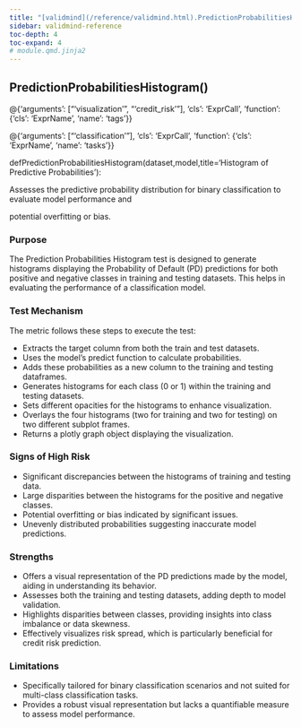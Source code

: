 ```yaml
---
title: "[validmind](/reference/validmind.html).PredictionProbabilitiesHistogram"
sidebar: validmind-reference
toc-depth: 4
toc-expand: 4
# module.qmd.jinja2
---
```


<!-- function.qmd.jinja2 -->

## PredictionProbabilitiesHistogram[()]{.muted}

<!-- signatures.jinja2 -->

::: {.signature}

<div class="decorator">@<!-- types.jinja2 - format_type --><!-- DEBUG: ExprCall --><span class="n">{'arguments': ["'visualization'", "'credit_risk'"], 'cls': 'ExprCall', 'function': {'cls': 'ExprName', 'name': 'tags'}}</span><!-- DEBUG is_mapping: True -->
<!-- DEBUG type_class: dict -->
<!-- DEBUG cls_value: ExprCall -->
<!-- DEBUG cls_type: str -->
</div><div class="decorator">@<!-- types.jinja2 - format_type --><!-- DEBUG: ExprCall --><span class="n">{'arguments': ["'classification'"], 'cls': 'ExprCall', 'function': {'cls': 'ExprName', 'name': 'tasks'}}</span><!-- DEBUG is_mapping: True -->
<!-- DEBUG type_class: dict -->
<!-- DEBUG cls_value: ExprCall -->
<!-- DEBUG cls_type: str -->
</div>
<span class="kw">def</span><span class="name">PredictionProbabilitiesHistogram</span>(<span class="params"><span class="n">dataset</span><span class="muted">,</span></span><span class="params"><span class="n">model</span><span class="muted">,</span></span><span class="params"><span class="n">title</span><span class="o">=</span><span class="s1">'Histogram of Predictive Probabilities'</span></span>):

:::

<!-- docstring.jinja2 -->

Assesses the predictive probability distribution for binary classification to evaluate model performance and

potential overfitting or bias.

### Purpose

The Prediction Probabilities Histogram test is designed to generate histograms displaying the Probability of Default (PD) predictions for both positive and negative classes in training and testing datasets. This helps in evaluating the performance of a classification model.

### Test Mechanism

The metric follows these steps to execute the test:

- Extracts the target column from both the train and test datasets.
- Uses the model's predict function to calculate probabilities.
- Adds these probabilities as a new column to the training and testing dataframes.
- Generates histograms for each class (0 or 1) within the training and testing datasets.
- Sets different opacities for the histograms to enhance visualization.
- Overlays the four histograms (two for training and two for testing) on two different subplot frames.
- Returns a plotly graph object displaying the visualization.

### Signs of High Risk

- Significant discrepancies between the histograms of training and testing data.
- Large disparities between the histograms for the positive and negative classes.
- Potential overfitting or bias indicated by significant issues.
- Unevenly distributed probabilities suggesting inaccurate model predictions.

### Strengths

- Offers a visual representation of the PD predictions made by the model, aiding in understanding its behavior.
- Assesses both the training and testing datasets, adding depth to model validation.
- Highlights disparities between classes, providing insights into class imbalance or data skewness.
- Effectively visualizes risk spread, which is particularly beneficial for credit risk prediction.

### Limitations

- Specifically tailored for binary classification scenarios and not suited for multi-class classification tasks.
- Provides a robust visual representation but lacks a quantifiable measure to assess model performance.
